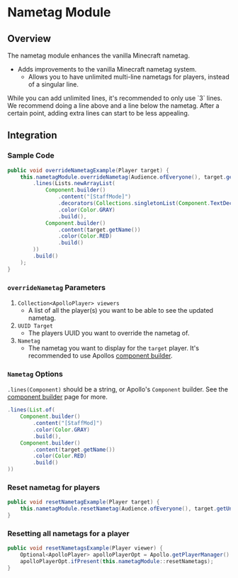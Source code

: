 
# Nametag Module

## Overview

The nametag module enhances the vanilla Minecraft nametag.

- Adds improvements to the vanilla Minecraft nametag system.
  - Allows you to have unlimited multi-line nametags for players, instead of a singular line.

<Callout type="info">
  While you can add unlimited lines, it's recommended to only use `3` lines.
  We recommend doing a line above and a line below the nametag.
  After a certain point, adding extra lines can start to be less appealing.
</Callout>


## Integration

### Sample Code

```java
public void overrideNametagExample(Player target) {
    this.nametagModule.overrideNametag(Audience.ofEveryone(), target.getUniqueId(), Nametag.builder()
        .lines(Lists.newArrayList(
            Component.builder()
                .content("[StaffMode]")
                .decorators(Collections.singletonList(Component.TextDecorators.ITALIC))
                .color(Color.GRAY)
                .build(),
            Component.builder()
                .content(target.getName())
                .color(Color.RED)
                .build()
        ))
        .build()
    );
}
```

### `overrideNametag` Parameters

1. `Collection<ApolloPlayer> viewers`
   - A list of all the player(s) you want to be able to see the updated nametag.
2. `UUID Target`
   - The players UUID you want to override the nametag of.
3. `Nametag`
   - The nametag you want to display for the `target` player. It's recommended to use Apollos [component builder](/apollo/developers/utilities/components).


### `Nametag` Options

`.lines(Component)` should be a string, or Apollo's `Component` builder. See the [component builder](/apollo/developers/utilities/components) page for more.

```java
.lines(List.of(
    Component.builder()
        .content("[StaffMod]")
        .color(Color.GRAY)
        .build(),
    Component.builder()
        .content(target.getName())
        .color(Color.RED)
        .build()
))
```

### Reset nametag for players

```java
public void resetNametagExample(Player target) {
    this.nametagModule.resetNametag(Audience.ofEveryone(), target.getUniqueId());
}
```

### Resetting all nametags for a player

```java
public void resetNametagsExample(Player viewer) {
    Optional<ApolloPlayer> apolloPlayerOpt = Apollo.getPlayerManager().getPlayer(viewer.getUniqueId());
    apolloPlayerOpt.ifPresent(this.nametagModule::resetNametags);
}
```
